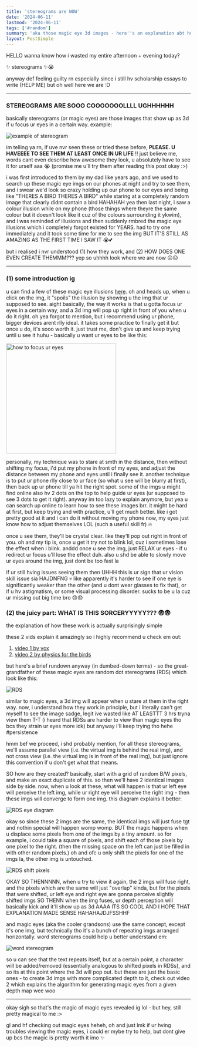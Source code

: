 ```yaml
---
title: 'stereograms are WOW'
date: '2024-06-11'
lastmod: '2024-06-11'
tags: ['#random']
summary: 'aka those magic eye 3d images - here''s an explanation abt how they work :P'
layout: PostSimple
---
```


HELLO wanna know how i wasted my entire afternoon + evening today?

✨ stereograms ✨😭

anyway def feeling guilty rn especially since i still hv scholarship essays to write (HELP ME) but oh well here we are :D

---

### STEREOGRAMS ARE SOOO COOOOOOOLLLL UGHHHHHH

basically stereograms (or magic eyes) are those images that show up as 3d if u focus ur eyes in a certain way. example:

![example of stereogram](/static/images/blogs/stereogram-1.jpg)

im telling ya rn, if uve nvr seen these or tried these before, **PLEASE. U HAVEEEE TO SEE THEM AT LEAST ONCE IN UR LIFE** ‼️ just believe me, words cant even describe how awesome they look, u absolutely have to see it for urself aaa 😭 (promise me u'll try them after reading this post okay :>)

i was first introduced to them by my dad like years ago, and we used to search up these magic eye imgs on our phones at night and try to see them, and i swear we'd look so crazy holding up our phone to our eyes and being like "THERES A BIRD THERES A BIRD" while staring at a completely random image that clearly didnt contain a bird HAHAHAH yea then last night, i saw a colour illusion while on my phone (those things where theyre the same colour but it doesn't look like it cuz of the colours surrounding it ykwim), and i was reminded of illusions and then suddenly rmbred the magic eye illusions which i completely forgot existed for YEARS. had to try one immediately and it took some time for me to see the img BUT IT'S STILL AS AMAZING AS THE FIRST TIME I SAW IT 😭💕

but i realised i nvr understood (1) how they work, and (2) HOW DOES ONE EVEN CREATE THEMMM??? yep so uhhhh look where we are now 😐😐

---

### (1) some introduction ig

u can find a few of these magic eye illusions [here](https://www.magiceye.com/stwkdisp.htm). oh and heads up, when u click on the img, it "spoils" the illusion by showing u the img that ur supposed to see. aight basically, the way it works is that u gotta focus ur eyes in a certain way, and a 3d img will pop up right in front of you when u do it right. oh yea forgot to mention, but i recommend using ur phone, bigger devices arent rlly ideal. it takes some practice to finally get it but once u do, it's sooo worth it. just trust me, don't give up and keep trying until u see it huhu - basically u want ur eyes to be like this:

<img src="/static/images/blogs/stereogram-2.jpg" alt="how to focus ur eyes" width="300"/>

personally, my technique was to stare at smth in the distance, then without shifting my focus, i'd put my phone in front of my eyes, and adjust the distance between my phone and eyes until i finally see it. another technique is to put ur phone rlly close to ur face (so what u see will be blurry at first), then back up ur phone till ya hit the right spot. some of the imgs u might find online also hv 2 dots on the top to help guide ur eyes (ur supposed to see 3 dots to get it right). anyway im too lazy to explain anymore, but yea u can search up online to learn how to see these images brr. it might be hard at first, but keep trying and with practice, u'll get much better. like i got pretty good at it and i can do it without moving my phone now, my eyes just know how to adjust themselves LOL (such a useful skill fr) 🔥

once u see them, they'll be crystal clear. like they'll pop out right in front of you. oh and my tip is, once u get it try not to blink lol, cuz i sometimes lose the effect when i blink. anddd once u see the img, just RELAX ur eyes - if u redirect ur focus u'll lose the effect duh. also u shd be able to slowly move ur eyes around the img, just dont be too fast la

if ur still hving issues seeing them then UHHH this is ur sign that ur vision skill issue sia HAJDNFNG 💀 like apparently it's harder to see if one eye is significantly weaker than the other (and u dont wear glasses to fix that), or if u hv astigmatism, or some visual processing disorder. sucks to be u la cuz ur missing out big time bro 😞😞

### (2) the juicy part: WHAT IS THIS SORCERYYYYY??? 😨😨

the explanation of how these work is actually surprisingly simple

these 2 vids explain it amazingly so i highly recommend u check em out:
1. [video 1 by vox](https://youtu.be/v8O8Em_RPNg?si=fJp7DMK6t3SLGgjt)
2. [video 2 by physics for the birds](https://youtu.be/-okxLz1UauA?si=wXX7bJ6jYrPsH5t1)

but here's a brief rundown anyway (in dumbed-down terms) - so the great-grandfather of these magic eyes are random dot stereograms (RDS) which look like this:

![RDS](/static/images/blogs/stereogram-3.jpg)

similar to magic eyes, a 3d img will appear when u stare at them in the right way. now, i understand how they work in principle, but i literally can't get myself to see the image sadge, legit ive wasted like AT LEASTTT 3 hrs tryna view them T-T (i heard that RDSs are harder to view than magic eyes tho bcs they strain ur eyes more idk) but anyway i'll keep trying tho hehe #persistence

hmm bef we proceed, i shd probably mention, for all these stereograms, we'll assume parallel view (i.e. the virtual img is behind the real img), and not cross view (i.e. the virtual img is in front of the real img), but just ignore this convention if u don't get what that means.

SO how are they created? basically, start with a grid of random B/W pixels, and make an exact duplicate of this. so then we'll have 2 identical images side by side. now, when u look at these, what will happen is that ur left eye will perceive the left img, while ur right eye will perceive the right img - then these imgs will converge to form one img. this diagram explains it better:

![RDS eye diagram](/static/images/blogs/stereogram-5.jpg)

okay so since these 2 imgs are the same, the identical imgs will just fuse tgt and nothin special will happen womp womp. BUT the magic happens when u displace some pixels from one of the imgs by a tiny amount. so for example, i could take a square of pixels, and shift each of those pixels by one pixel to the right. (then the missing space on the left can just be filled in with other random pixels.) oh and ofc u only shift the pixels for one of the imgs la, the other img is untouched.

![RDS shift pixels](/static/images/blogs/stereogram-6.jpg)

OKAY SO THENNNNN, when u try to view it again, the 2 imgs will fuse right, and the pixels which are the same will just "overlap" kinda, but for the pixels that were shifted, ur left eye and right eye are gonna perceive slightly shifted imgs SO THENN when the img fuses, ur depth perception will basically kick and it'll show up as 3d AAAA ITS SO COOL AND I HOPE THAT EXPLANATION MADE SENSE HAHAHAJDJFSSHHF

and magic eyes (aka the cooler grandsons) use the same concept, except it's one img, but technically tho it's a bunch of repeating imgs arranged horizontally. word stereograms could help u better understand em:

![word stereogram](/static/images/blogs/stereogram-4.jpg)

so u can see that the text repeats itself, but at a certain point, a character will be added/removed (essentially analogous to shifted pixels in RDSs), and so its at this point where the 3d will pop out. but these are just the basic ones - to create 3d imgs with more complicated depth to it, check out video 2 which explains the algorithm for generating magic eyes from a given depth map wee woo

---

okay sigh so that's the magic of magic eyes revealed ig lol - but hey, still pretty magical to me :>

gl and hf checking out magic eyes heheh, oh and just lmk if ur hving troubles viewing the magic eyes, i could er mybe try to help, but dont give up bcs the magic is pretty worth it imo ✨
